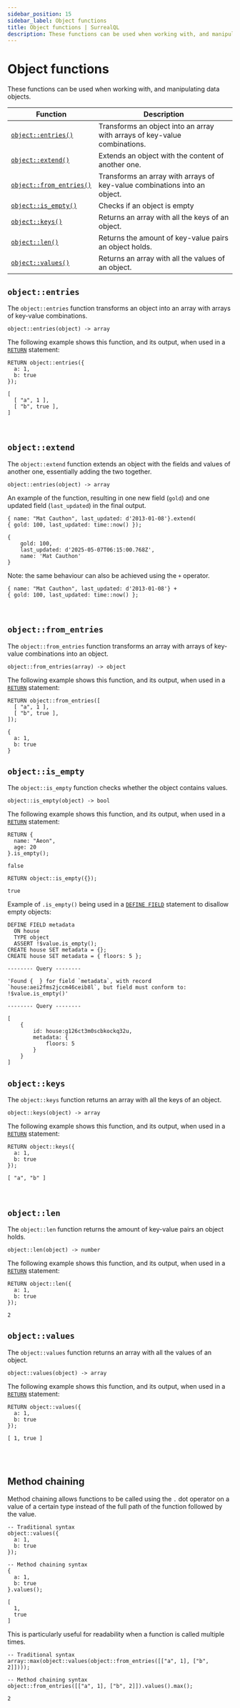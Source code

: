 ```yaml
---
sidebar_position: 15
sidebar_label: Object functions
title: Object functions | SurrealQL
description: These functions can be used when working with, and manipulating data objects.
---
```


# Object functions

These functions can be used when working with, and manipulating data objects.

<table>
  <thead>
    <tr>
      <th scope="col">Function</th>
      <th scope="col">Description</th>
    </tr>
  </thead>
  <tbody>
    <tr>
      <td scope="row" data-label="Function"><a href="#objectentries"><code>object::entries()</code></a></td>
      <td scope="row" data-label="Description">Transforms an object into an array with arrays of key-value combinations.</td>
    </tr>
    <tr>
      <td scope="row" data-label="Function"><a href="#objectextend"><code>object::extend()</code></a></td>
      <td scope="row" data-label="Description">Extends an object with the content of another one.</td>
    </tr>
    <tr>
      <td scope="row" data-label="Function"><a href="#objectfrom_entries"><code>object::from_entries()</code></a></td>
      <td scope="row" data-label="Description">Transforms an array with arrays of key-value combinations into an object.</td>
    </tr>
    <tr>
      <td scope="row" data-label="Function"><a href="#objectis_empty"><code>object::is_empty()</code></a></td>
      <td scope="row" data-label="Description">Checks if an object is empty</td>
    </tr>
    <tr>
      <td scope="row" data-label="Function"><a href="#objectkeys"><code>object::keys()</code></a></td>
      <td scope="row" data-label="Description">Returns an array with all the keys of an object.</td>
    </tr>
    <tr>
      <td scope="row" data-label="Function"><a href="#objectlen"><code>object::len()</code></a></td>
      <td scope="row" data-label="Description">Returns the amount of key-value pairs an object holds.</td>
    </tr>
    <tr>
      <td scope="row" data-label="Function"><a href="#objectvalues"><code>object::values()</code></a></td>
      <td scope="row" data-label="Description">Returns an array with all the values of an object.</td>
    </tr>
  </tbody>
</table>

## `object::entries`

<Since v="v1.1.0" />

The `object::entries` function transforms an object into an array with arrays of key-value combinations.

```surql title="API DEFINITION"
object::entries(object) -> array
```
The following example shows this function, and its output, when used in a [`RETURN`](/docs/surrealql/statements/return) statement:

```surql
RETURN object::entries({
  a: 1,
  b: true
});

[
  [ "a", 1 ],
  [ "b", true ],
]
```

<br />

## `object::extend`

<Since v="v3.0.0-alpha.3" />

The `object::extend` function extends an object with the fields and values of another one, essentially adding the two together.

```surql title="API DEFINITION"
object::entries(object) -> array
```

An example of the function, resulting in one new field (`gold`) and one updated field (`last_updated`) in the final output.

```surql
{ name: "Mat Cauthon", last_updated: d'2013-01-08'}.extend( 
{ gold: 100, last_updated: time::now() });
```

```surql title="Output"
{
	gold: 100,
	last_updated: d'2025-05-07T06:15:00.768Z',
	name: 'Mat Cauthon'
}
```

Note: the same behaviour can also be achieved using the `+` operator.

```surql
{ name: "Mat Cauthon", last_updated: d'2013-01-08'} + 
{ gold: 100, last_updated: time::now() };
```

<br />

## `object::from_entries`

<Since v="v1.1.0" />

The `object::from_entries` function transforms an array with arrays of key-value combinations into an object.

```surql title="API DEFINITION"
object::from_entries(array) -> object
```
The following example shows this function, and its output, when used in a [`RETURN`](/docs/surrealql/statements/return) statement:

```surql
RETURN object::from_entries([
  [ "a", 1 ],
  [ "b", true ],
]);

{
  a: 1,
  b: true
}
```

## `object::is_empty`

<Since v="v2.2.0" />

The `object::is_empty` function checks whether the object contains values.

```surql title="API DEFINITION"
object::is_empty(object) -> bool
```

The following example shows this function, and its output, when used in a [`RETURN`](/docs/surrealql/statements/return) statement:

```surql title="An object that contain values"
RETURN {
  name: "Aeon",
  age: 20
}.is_empty();

false
```

```surql title="An empty object"
RETURN object::is_empty({});

true
```

Example of `.is_empty()` being used in a [`DEFINE FIELD`](/docs/surrealql/statements/define/field#asserting-rules-on-fields) statement to disallow empty objects:

```surql
DEFINE FIELD metadata
  ON house
  TYPE object
  ASSERT !$value.is_empty();
CREATE house SET metadata = {};
CREATE house SET metadata = { floors: 5 };
```

```surql title="Output"
-------- Query --------

'Found {  } for field `metadata`, with record `house:aei2fms2jccm46ceib8l`, but field must conform to: !$value.is_empty()'

-------- Query --------

[
	{
		id: house:g126ct3m0scbkockq32u,
		metadata: {
			floors: 5
		}
	}
]
```

## `object::keys`

<Since v="v1.1.0" />

The `object::keys` function returns an array with all the keys of an object.

```surql title="API DEFINITION"
object::keys(object) -> array
```
The following example shows this function, and its output, when used in a [`RETURN`](/docs/surrealql/statements/return) statement:

```surql
RETURN object::keys({
  a: 1,
  b: true
});

[ "a", "b" ]
```

<br />

## `object::len`

<Since v="v1.1.0" />

The `object::len` function returns the amount of key-value pairs an object holds.

```surql title="API DEFINITION"
object::len(object) -> number
```
The following example shows this function, and its output, when used in a [`RETURN`](/docs/surrealql/statements/return) statement:

```surql
RETURN object::len({
  a: 1,
  b: true
});

2
```


## `object::values`

<Since v="v1.1.0" />

The `object::values` function returns an array with all the values of an object.

```surql title="API DEFINITION"
object::values(object) -> array
```
The following example shows this function, and its output, when used in a [`RETURN`](/docs/surrealql/statements/return) statement:

```surql
RETURN object::values({
  a: 1,
  b: true
});

[ 1, true ]
```

<br /><br />

## Method chaining

<Since v="v2.0.0" />

Method chaining allows functions to be called using the `.` dot operator on a value of a certain type instead of the full path of the function followed by the value.

```surql
-- Traditional syntax
object::values({
  a: 1,
  b: true
});

-- Method chaining syntax
{
  a: 1,
  b: true
}.values();
```

```surql title="Response"
[
  1,
  true
]
```

This is particularly useful for readability when a function is called multiple times.

```surql
-- Traditional syntax
array::max(object::values(object::from_entries([["a", 1], ["b", 2]])));

-- Method chaining syntax
object::from_entries([["a", 1], ["b", 2]]).values().max();
```

```surql title="Response"
2
```
